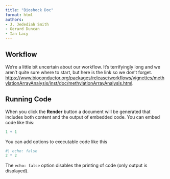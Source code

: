 ```yaml
---
title: "Bioshock Doc"
format: html
authors:
- J. Jedediah Smith
- Gerard Duncan
- Ian Lacy
---
```


## Workflow

We're a little bit uncertain about our workflow. It's terrifyingly long and we aren't quite sure where to start, but here is the link so we don't forget. <https://www.bioconductor.org/packages/release/workflows/vignettes/methylationArrayAnalysis/inst/doc/methylationArrayAnalysis.html>.

## Running Code

When you click the **Render** button a document will be generated that includes both content and the output of embedded code. You can embed code like this:

```r
1 + 1
```

You can add options to executable code like this

```r
#| echo: false
2 * 2
```

The `echo: false` option disables the printing of code (only output is displayed).
